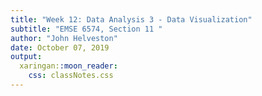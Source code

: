 ```yaml
---
title: "Week 12: Data Analysis 3 - Data Visualization"
subtitle: "EMSE 6574, Section 11 "
author: "John Helveston"
date: October 07, 2019
output:
  xaringan::moon_reader:
    css: classNotes.css
---
```



